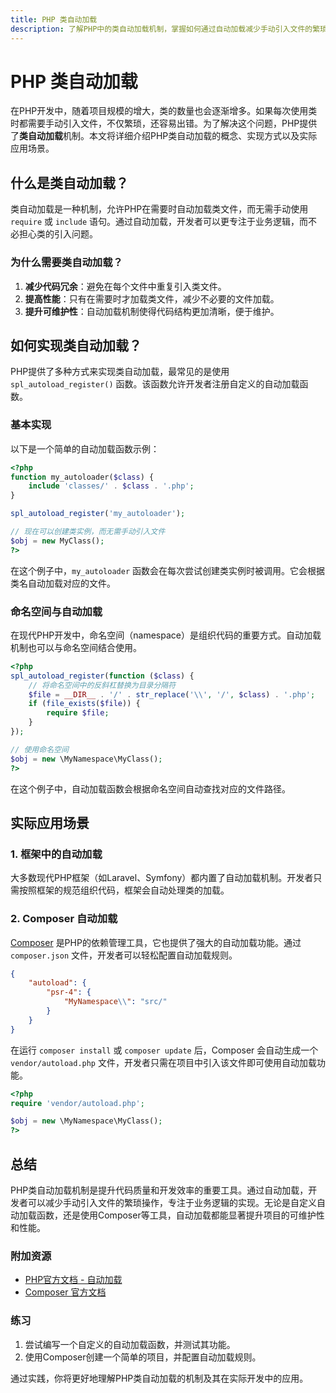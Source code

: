 ```yaml
---
title: PHP 类自动加载
description: 了解PHP中的类自动加载机制，掌握如何通过自动加载减少手动引入文件的繁琐操作，提升代码的可维护性和性能。
---
```


# PHP 类自动加载

在PHP开发中，随着项目规模的增大，类的数量也会逐渐增多。如果每次使用类时都需要手动引入文件，不仅繁琐，还容易出错。为了解决这个问题，PHP提供了**类自动加载**机制。本文将详细介绍PHP类自动加载的概念、实现方式以及实际应用场景。

## 什么是类自动加载？

类自动加载是一种机制，允许PHP在需要时自动加载类文件，而无需手动使用 `require` 或 `include` 语句。通过自动加载，开发者可以更专注于业务逻辑，而不必担心类的引入问题。

### 为什么需要类自动加载？

1. **减少代码冗余**：避免在每个文件中重复引入类文件。
2. **提高性能**：只有在需要时才加载类文件，减少不必要的文件加载。
3. **提升可维护性**：自动加载机制使得代码结构更加清晰，便于维护。

## 如何实现类自动加载？

PHP提供了多种方式来实现类自动加载，最常见的是使用 `spl_autoload_register()` 函数。该函数允许开发者注册自定义的自动加载函数。

### 基本实现

以下是一个简单的自动加载函数示例：

```php
<?php
function my_autoloader($class) {
    include 'classes/' . $class . '.php';
}

spl_autoload_register('my_autoloader');

// 现在可以创建类实例，而无需手动引入文件
$obj = new MyClass();
?>
```

在这个例子中，`my_autoloader` 函数会在每次尝试创建类实例时被调用。它会根据类名自动加载对应的文件。

### 命名空间与自动加载

在现代PHP开发中，命名空间（namespace）是组织代码的重要方式。自动加载机制也可以与命名空间结合使用。

```php
<?php
spl_autoload_register(function ($class) {
    // 将命名空间中的反斜杠替换为目录分隔符
    $file = __DIR__ . '/' . str_replace('\\', '/', $class) . '.php';
    if (file_exists($file)) {
        require $file;
    }
});

// 使用命名空间
$obj = new \MyNamespace\MyClass();
?>
```

在这个例子中，自动加载函数会根据命名空间自动查找对应的文件路径。

## 实际应用场景

### 1. 框架中的自动加载

大多数现代PHP框架（如Laravel、Symfony）都内置了自动加载机制。开发者只需按照框架的规范组织代码，框架会自动处理类的加载。

### 2. Composer 自动加载

[Composer](https://getcomposer.org/) 是PHP的依赖管理工具，它也提供了强大的自动加载功能。通过 `composer.json` 文件，开发者可以轻松配置自动加载规则。

```json
{
    "autoload": {
        "psr-4": {
            "MyNamespace\\": "src/"
        }
    }
}
```

在运行 `composer install` 或 `composer update` 后，Composer 会自动生成一个 `vendor/autoload.php` 文件，开发者只需在项目中引入该文件即可使用自动加载功能。

```php
<?php
require 'vendor/autoload.php';

$obj = new \MyNamespace\MyClass();
?>
```

## 总结

PHP类自动加载机制是提升代码质量和开发效率的重要工具。通过自动加载，开发者可以减少手动引入文件的繁琐操作，专注于业务逻辑的实现。无论是自定义自动加载函数，还是使用Composer等工具，自动加载都能显著提升项目的可维护性和性能。

### 附加资源

- [PHP官方文档 - 自动加载](https://www.php.net/manual/zh/language.oop5.autoload.php)
- [Composer 官方文档](https://getcomposer.org/doc/)

### 练习

1. 尝试编写一个自定义的自动加载函数，并测试其功能。
2. 使用Composer创建一个简单的项目，并配置自动加载规则。

通过实践，你将更好地理解PHP类自动加载的机制及其在实际开发中的应用。